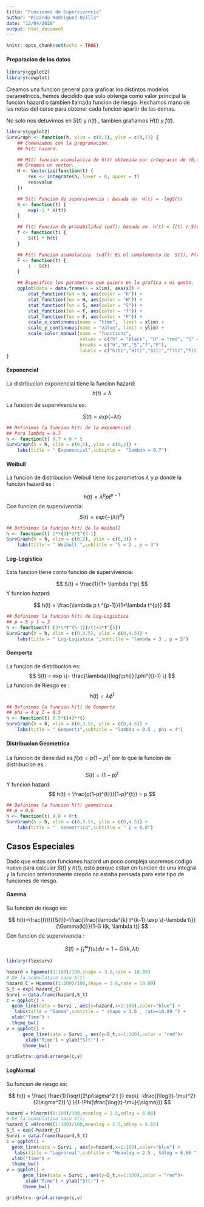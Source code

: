```yaml
---
title: "Funciones de Supervivencia"
author: "Ricardo Rodriguez Ovilla"
date: "12/04/2020"
output: html_document
---
```

```r
knitr::opts_chunk$set(echo = TRUE)
```

#### Preparacion de los datos

```r
library(ggplot2)
library(cowplot)
```

Creamos una funcion general para graficar los distintos modelos parametricos, hemos decidido que solo obtenga como valor principal la funcion hazard o tambien llamada funcion de riesgo. Hechamos mano de las notas del curso para obtener cada funcion apartir de las demas. 

No solo nos detuvimos en $S(t)$ y $h(t)$ , tambien grafiamos $H(t)$ y $f(t)$. 



```r
library(ggplot2)
SurvGraph <- function(h, xlim = c(0,1), ylim = c(0,1)) {
    ## Comenzamos con la programacion. 
    ## h(t) hazard. 

    ## H(t) funcion acumulativa de h(t) obtenida por integracin de (0,t).
    ## Creamos un vector. 
    H <- Vectorize(function(t) {
        res <- integrate(h, lower = 0, upper = t)
        res$value
    })

    ## S(t) Funcion de supervivencia : basada en  H(t) = -logS(t)
    S <- function(t) {
        exp(-1 * H(t))
    }

    ## f(t) Funcion de probabilidad (pdf): basada en  h(t) = f(t) / S(t)
    f <- function(t) {
        S(t) * h(t)
    }

    ## F(t) Funcion acumulativa  (cdf): Es el complemento de  S(t), F(t) = 1 - S(t)
    F <- function(t) {
        1 - S(t)
    }

    ## Especifico los parametros que quiero en la grafica a mi gusto. 
    ggplot(data = data.frame(x = xlim), aes(x)) +
        stat_function(fun = h, aes(color = "h")) +
        stat_function(fun = H, aes(color = "H")) +
        stat_function(fun = S, aes(color = "S")) +
        stat_function(fun = f, aes(color = "f")) +
        stat_function(fun = F, aes(color = "F")) +
        scale_x_continuous(name = "time",  limit = xlim) +
        scale_y_continuous(name = "value", limit = ylim) +
        scale_color_manual(name = "functions",
                           values = c("h" = "black", "H" = "red", "S" = "green", "f" = "blue", "F" = "purple"),
                           breaks = c("h","H","S","f","F"),
                           labels = c("h(t)","H(t)","S(t)","f(t)","F(t)"))  + theme_bw()
}
```


#### Exponencial 

La distribucion exponencial tiene la funcion hazard:
$$ h(t) = \lambda $$

La funcion de supervivencia es:

$$ S(t) = exp\{-\lambda t \}$$

```r
## Definimos la funcion h(t) de la exponencial
## Para lambda = 0.7
h <- function(t) 0.7 + 0 * t
SurvGraph(h = h, xlim = c(0,5), ylim = c(0,2)) +
    labs(title = " Exponencial",subtitle =  "lambda = 0.7")
```

#### Weibull 

La funcion de distribucion Weibull tiene los parametros $\lambda$ y $p$ donde 
la funcion hazard es :

$$ h(t) = \lambda^{p}pt^{p-1}  $$
Con funcion de supervivencia:
$$ S(t) = exp\{ -(\lambda t)^{p} \}  $$
```r
## Definimos la funcion h(t) de la Weibull
h <- function(t) 2**{3}*3*t^{3-1}
SurvGraph(h = h, xlim = c(0,2), ylim = c(0,3)) +
    labs(title = " Weibull ",subtitle = "l = 2 , p = 3")
```


#### Log-Logistica

Esta funcion tiene como funcion de supervivencia: 

$$ S(t) = \frac{1}{1+ \lambda t^p}  $$
Y funcion hazard:

$$ h(t) = \frac{\lambda p  t ^{p-1}}{1+\lambda t^{p}} $$


```r
## Definimos la funcion h(t) de Log-Logistica
## p = 5 y l = 3
h <- function(t) (3*5*t^(5-1))/(1+3*t^{5})
SurvGraph(h = h, xlim = c(0,3.5), ylim = c(0,4.5)) +
    labs(title = " Log-Logistica ",subtitle = "lambda = 3 , p = 5")
```


#### Gompertz

La funcion de distribucion es:
$$ S(t) = exp \{- \frac{\lambda}{log(\phi)}(\phi^{t}-1) \} $$
La funcion de Riesgo es :
$$ h(t) = \lambda \phi ^t $$
```r
## Definimos la funcion h(t) de Gompertz
## phi = 4 y l = 0.5
h <- function(t) 0.5*((4)**t)
SurvGraph(h = h, xlim = c(0,3.5), ylim = c(0,4.5)) +
    labs(title = " Gompertz",subtitle = "lambda = 0.5 , phi = 4")
```


#### Distribucion Geometrica

La funcion de densidad es $f(x) = p(1-p)^{t}$ por lo que la funcion de distribucion es :
$$S(t) = (1-p)^{t} $$
Y funcion hazard:
$$ h(t) = \frac{p(1-p)^{t}}{(1-p)^{t}} = p $$

```r
## Definimos la funcion h(t) geometrica
## p = 0.8
h <- function(t) 0.8 + 0*t
SurvGraph(h = h, xlim = c(0,3.5), ylim = c(0,4.5)) +
    labs(title = "  Geometrica",subtitle = " p = 0.8")
```

## Casos Especiales 

Dado que estas son funciones hazard un poco compleja usaremos codigo nuevo para calcular $S(t)$ y $h(t)$, esto porque estan en funcion de una integral y la funcion anteriormente creada no estaba pensada para este tipo de funciones de riesgo. 

#### Gamma

Su funcion de riesgo es: 

$$ h(t)=\frac{f(t)}{S(t)}=\frac{\frac{\lambda^{k} t^{k-1} \exp \{-\lambda t\}}{\Gamma(k)}}{1-G I(k, \lambda t)}  $$
Con funcion de supervivencia :

$$ S(t)=\int_{t}^{\infty} f(u) d u=1-G I(k, \lambda t) $$
```r
library(flexsurv)
```

```r
hazard = hgamma((1:100)/100,shape = 3.6,rate = 10.89)
# De la acumulativa saco S(t)
hazard_C = Hgamma((1:100)/100,shape = 3.6,rate = 10.89)
S_t = exp(-hazard_C)
Survi = data.frame(hazard,S_t)
c = ggplot() + 
  geom_line(data = Survi , aes(y=hazard,x=1:100),color="blue") +
   labs(title = "Gamma",subtitle = " shape = 3.6 , rate=10.89 ") +
  xlab("Time") +
  theme_bw()
v = ggplot() + 
      geom_line(data = Survi , aes(y=S_t,x=1:100),color = "red")+
       xlab("Time") + ylab("S(t)") +
      theme_bw()

```

```r
gridExtra::grid.arrange(c,v)
```


#### LogNormal

Su funcion de riesgo es:

$$ h(t) = \frac{ \frac{1}{\sqrt{2\pi\sigma^2 t }} exp\{ -\frac{(\log(t)-\mu)^2}{2\sigma^2}) \}    }{1-\Phi(\frac{\log(t)-\mu}{\sigma})}  $$

```r
hazard = hlnorm((1:100)/100,meanlog = 2.5,sdlog = 6.66)
# De la acumulativa saco S(t)
hazard_C =Hlnorm((1:100)/100,meanlog = 2.5,sdlog = 6.66)
S_t = exp(-hazard_C)
Survi = data.frame(hazard,S_t)
c = ggplot() + 
  geom_line(data = Survi , aes(y=hazard,x=1:100),color="blue") +
   labs(title = "Lognormal",subtitle = "Meanlog = 2.5 , Sdlog = 6.66 ") +
  xlab("Time") +
  theme_bw()
v = ggplot() + 
      geom_line(data = Survi , aes(y=S_t,x=1:100),color = "red")+
       xlab("Time") + ylab("S(t)") +
      theme_bw()
```

```r
gridExtra::grid.arrange(c,v)
```



















